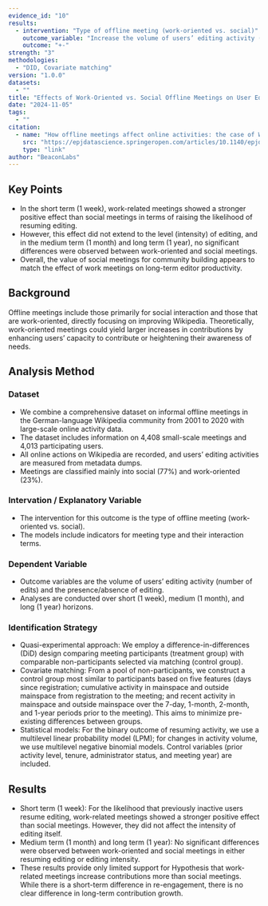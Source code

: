 ```yaml
---
evidence_id: "10"
results:
  - intervention: "Type of offline meeting (work-oriented vs. social)"
    outcome_variable: "Increase the volume of users’ editing activity (number of edits) and the posibility of presence of editing"
    outcome: "+-"
strength: "3"
methodologies:
  - "DID, Covariate matching"
version: "1.0.0"
datasets:
  - ""
title: "Effects of Work-Oriented vs. Social Offline Meetings on User Editing Activity"
date: "2024-11-05"
tags:
  - ""
citation:
  - name: "How offline meetings affect online activities: the case of Wikipedia"
    src: "https://epjdatascience.springeropen.com/articles/10.1140/epjds/s13688-024-00506-w"
    type: "link"
author: "BeaconLabs"
---
```


## Key Points

- In the short term (1 week), work-related meetings showed a stronger positive effect than social meetings in terms of raising the likelihood of resuming editing.
- However, this effect did not extend to the level (intensity) of editing, and in the medium term (1 month) and long term (1 year), no significant differences were observed between work-oriented and social meetings.
- Overall, the value of social meetings for community building appears to match the effect of work meetings on long-term editor productivity.

## Background

Offline meetings include those primarily for social interaction and those that are work-oriented, directly focusing on improving Wikipedia. Theoretically, work-oriented meetings could yield larger increases in contributions by enhancing users’ capacity to contribute or heightening their awareness of needs.

## Analysis Method

### Dataset

- We combine a comprehensive dataset on informal offline meetings in the German-language Wikipedia community from 2001 to 2020 with large-scale online activity data.
- The dataset includes information on 4,408 small-scale meetings and 4,013 participating users.
- All online actions on Wikipedia are recorded, and users’ editing activities are measured from metadata dumps.
- Meetings are classified mainly into social (77%) and work-oriented (23%).

### Intervation / Explanatory Variable

- The intervention for this outcome is the type of offline meeting (work-oriented vs. social).
- The models include indicators for meeting type and their interaction terms.

### Dependent Variable

- Outcome variables are the volume of users’ editing activity (number of edits) and the presence/absence of editing.
- Analyses are conducted over short (1 week), medium (1 month), and long (1 year) horizons.

### Identification Strategy

- Quasi-experimental approach: We employ a difference-in-differences (DiD) design comparing meeting participants (treatment group) with comparable non-participants selected via matching (control group).
- Covariate matching: From a pool of non-participants, we construct a control group most similar to participants based on five features (days since registration; cumulative activity in mainspace and outside mainspace from registration to the meeting; and recent activity in mainspace and outside mainspace over the 7-day, 1-month, 2-month, and 1-year periods prior to the meeting). This aims to minimize pre-existing differences between groups.
- Statistical models: For the binary outcome of resuming activity, we use a multilevel linear probability model (LPM); for changes in activity volume, we use multilevel negative binomial models. Control variables (prior activity level, tenure, administrator status, and meeting year) are included.

## Results

- Short term (1 week): For the likelihood that previously inactive users resume editing, work-related meetings showed a stronger positive effect than social meetings. However, they did not affect the intensity of editing itself.
- Medium term (1 month) and long term (1 year): No significant differences were observed between work-oriented and social meetings in either resuming editing or editing intensity.
- These results provide only limited support for Hypothesis that work-related meetings increase contributions more than social meetings. While there is a short-term difference in re-engagement, there is no clear difference in long-term contribution growth.
